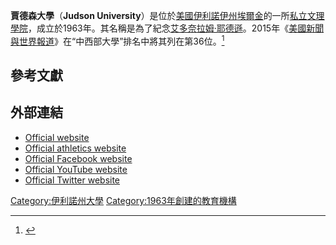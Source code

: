 {{Infobox University
| name=Judson University|
| image =Judson University Harm A. Weber Administration Building - panoramio.jpg
| motto= Christus Lux Mundi （拉丁語，英語：Christ, the Light of the World）
| image_name =
| established= 1963
| type=[[私立大學|私立]][[美國文理學院|文理學院]]
| president= Dr. Gene C. Crume, Jr.
|city =    [[埃爾金_(伊利諾伊州)|埃爾金]]
|state = [[伊利諾伊州|伊利諾伊州]]
|country = [[美國|美國]]
| students=1,231 
| undergrad=1,113 
| postgrad=118
| faculty=
| affiliations=[[Council_for_Christian_Colleges_and_Universities|CCCU]] <br /> [[Council_of_Independent_Colleges|CIC]] <br /> [[North_Central_Association_of_Colleges_and_Schools|NCA]] <br /> [[National_Christian_College_Athletic_Association|NCCAA]] <br /> [[National_Architectural_Accrediting_Board|NAAB]] 
| campus=郊區
| mascot=     鷹
| colors= 海軍藍和白色 {{color box|blue}} {{color box| white}}
|Athletics=[[NAIA|NAIA]]
| website=[http://www.judsonu.edu/ www.judsonu.edu]|
}}

'''賈德森大學'''（'''Judson University'''）是位於[[美國|美國]][[伊利諾伊州|伊利諾伊州]][[埃爾金_(伊利諾伊州)|埃爾金]]的一所[[私立大學|私立]][[美國文理學院|文理學院]]，成立於1963年。其名稱是為了紀念[[艾多奈拉姆·耶德遜|艾多奈拉姆·耶德遜]]。2015年《[[美國新聞與世界報道|美國新聞與世界報道]]》在“中西部大學”排名中將其列在第36位。<ref>{{cite web|title=Judson University|url=http://colleges.usnews.rankingsandreviews.com/best-colleges/judson-university-1700|publisher=U.S. News and World Report|accessdate=2015-03-08|archive-date=2015-04-07|archive-url=https://web.archive.org/web/20150407065342/http://colleges.usnews.rankingsandreviews.com/best-colleges/judson-university-1700|dead-url=no}}</ref>

==參考文獻==
{{Reflist}}

==外部連結==
*[http://www.judsonu.edu Official website] {{Wayback|url=http://www.judsonu.edu/ |date=20210510101605 }}
*[http://www.judsoneagles.com Official athletics website] {{Wayback|url=http://www.judsoneagles.com/ |date=20210429171126 }}
*[https://www.facebook.com/JudsonU Official Facebook website] {{Wayback|url=https://www.facebook.com/JudsonU |date=20201120001351 }}
*[https://www.youtube.com/user/JudsonBlueCrew Official YouTube website] {{Wayback|url=https://www.youtube.com/user/JudsonBlueCrew |date=20210429171127 }}
*[https://twitter.com/JudsonU Official Twitter website] {{Wayback|url=https://twitter.com/JudsonU |date=20210429171127 }}

{{Coord|42|3|59|N|88|17|43|W|display=title}}

{{芝加哥大都會區的學院和大學}}

[[Category:伊利諾州大學|Category:伊利諾州大學]]
[[Category:1963年創建的教育機構|Category:1963年創建的教育機構]]